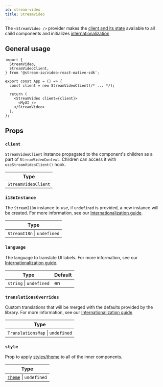 ```yaml
---
id: stream-video
title: StreamVideo
---
```


The `<StreamVideo />` provider makes the [client and its state](../../../core/call-and-participant-state) available to all child components and initializes [internationalization](../../../advanced/i18n/)

## General usage

```tsx {10,12}
import {
  StreamVideo,
  StreamVideoClient,
} from '@stream-io/video-react-native-sdk';

export const App = () => {
  const client = new StreamVideoClient(/* ... */);

  return (
    <StreamVideo client={client}>
      <MyUI />
    </StreamVideo>
  );
};
```

## Props

### `client`

`StreamVideoClient` instance propagated to the component's children as a part of `StreamVideoContext`. Children can access it with `useStreamVideoClient()` hook.

| Type                |
| ------------------- |
| `StreamVideoClient` |

### `i18nInstance`

The `StreamI18n` instance to use, if `undefined` is provided, a new instance will be created. For more information, see our [Internationalization guide](../../../advanced/i18n/).

| Type                        |
| --------------------------- |
| `StreamI18n` \| `undefined` |

### `language`

The language to translate UI labels. For more information, see our [Internationalization guide](../../../advanced/i18n/).

| Type                    | Default |
| ----------------------- | ------- |
| `string` \| `undefined` | en      |

### `translationsOverrides`

Custom translations that will be merged with the defaults provided by the library. For more information, see our [Internationalization guide](../../../advanced/i18n/).

| Type                             |
| -------------------------------- |
| `TranslationsMap` \| `undefined` |

### `style`

Prop to apply [styles/theme](https://github.com/GetStream/stream-video-js/blob/main/packages/react-native-sdk/src/theme/theme.ts) to all of the inner components.

| Type                                                                                                                          |
| ----------------------------------------------------------------------------------------------------------------------------- |
| [`Theme`](https://github.com/GetStream/stream-video-js/blob/main/packages/react-native-sdk/src/theme/theme.ts) \| `undefined` |
